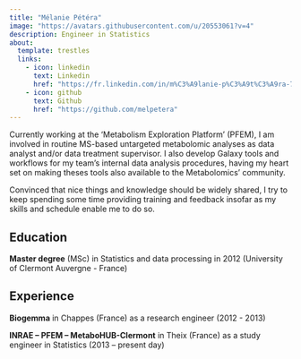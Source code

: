 ---
title: "Mélanie Pétéra"
image: "https://avatars.githubusercontent.com/u/20553061?v=4"
description: Engineer in Statistics
about:
  template: trestles
  links: 
    - icon: linkedin
      text: Linkedin
      href: "https://fr.linkedin.com/in/m%C3%A9lanie-p%C3%A9t%C3%A9ra-72383041"
    - icon: github
      text: Github
      href: "https://github.com/melpetera"
---

Currently working at the ‘Metabolism Exploration Platform’ (PFEM), I am involved in routine MS-based untargeted metabolomic analyses as data analyst and/or data treatment supervisor. I also develop Galaxy tools and workflows for my team’s internal data analysis procedures, having my heart set on making theses tools also available to the Metabolomics’ community. 

Convinced that nice things and knowledge should be widely shared, I try to keep spending some time providing training and feedback insofar as my skills and schedule enable me to do so. 

## Education  

**Master degree** (MSc) in Statistics and data processing in 2012 (University of Clermont Auvergne - France)


## Experience

**Biogemma** in Chappes (France) as a research engineer (2012 - 2013)

**INRAE – PFEM – MetaboHUB-Clermont** in Theix (France) as a study engineer in Statistics (2013 – present day)

